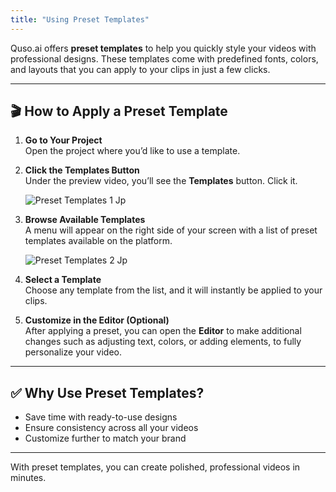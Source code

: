 ```yaml
---
title: "Using Preset Templates"
---
```


Quso.ai offers **preset templates** to help you quickly style your videos with professional designs. These templates come with predefined fonts, colors, and layouts that you can apply to your clips in just a few clicks.

---

## 🎬 How to Apply a Preset Template

1. **Go to Your Project**\
   Open the project where you’d like to use a template.
2. **Click the Templates Button**\
   Under the preview video, you’ll see the **Templates** button. Click it.

   ![Preset Templates 1 Jp](/images/preset-templates-1.jpg)
3. **Browse Available Templates**\
   A menu will appear on the right side of your screen with a list of preset templates available on the platform.

   ![Preset Templates 2 Jp](/images/preset-templates-2.jpg)
4. **Select a Template**\
   Choose any template from the list, and it will instantly be applied to your clips.
5. **Customize in the Editor (Optional)**\
   After applying a preset, you can open the **Editor** to make additional changes such as adjusting text, colors, or adding elements, to fully personalize your video.

---

## ✅ Why Use Preset Templates?

- Save time with ready-to-use designs
- Ensure consistency across all your videos
- Customize further to match your brand

---

With preset templates, you can create polished, professional videos in minutes.